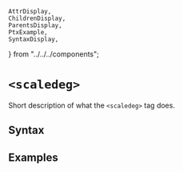     AttrDisplay,
    ChildrenDisplay,
    ParentsDisplay,
    PtxExample,
    SyntaxDisplay,
} from "../../../components";

# `<scaledeg>`

Short description of what the `<scaledeg>` tag does.

## Syntax

<SyntaxDisplay name="scaledeg" />

## Examples

    